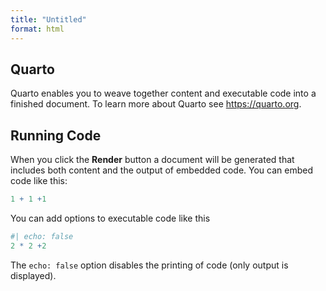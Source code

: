 ```yaml
---
title: "Untitled"
format: html
---
```


## Quarto

Quarto enables you to weave together content and executable code into a finished document. To learn more about Quarto see <https://quarto.org>.

## Running Code

When you click the **Render** button a document will be generated that includes both content and the output of embedded code. You can embed code like this:

```r
1 + 1 +1
```

You can add options to executable code like this 

```r
#| echo: false
2 * 2 +2
```

The `echo: false` option disables the printing of code (only output is displayed).
